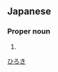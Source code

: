 ==Japanese==
{{ja-kanjitab|浩|樹}}

===Proper noun===
{{ja-pos|proper|ひろき}}

# {{given name|male|lang=ja}}

[[Category:Japanese male given names|ひろき]]